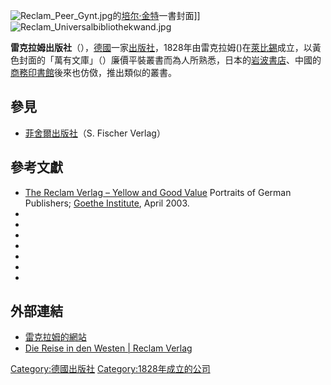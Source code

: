 [[File:Reclam_Peer_Gynt.jpg|thumb]]的[[培尔·金特|培尔·金特]]一書封面]]
[[File:Reclam_Universalbibliothekwand.jpg|thumb]]

'''雷克拉姆出版社'''（{{lang-de|Reclam-Verlag}}），[[德國|德國]]一家[[出版社|出版社]]，1828年由雷克拉姆({{lang|de|Anton Philipp Reclam}})在[[萊比錫|萊比錫]]成立，以黃色封面的「萬有文庫」（{{lang|de|Universal-Bibliothek}}）廉價平裝叢書而為人所熟悉，日本的[[岩波書店|岩波書店]]、中國的[[商務印書館|商務印書館]]後來也仿傚，推出類似的叢書。

==參見==
*[[菲舍爾出版社|菲舍爾出版社]]（S. Fischer Verlag）

==參考文獻==
{{refbegin}}
*[https://web.archive.org/web/20070704160040/http://www.goethe.de/wis/buv/dos/pdv/en42224.htm The Reclam Verlag – Yellow and Good Value] Portraits of German Publishers; [[歌德學院|Goethe Institute]], April 2003.
* {{Literatur   |Autor=Dietrich Bode   |Titel=Reclam. Daten, Bilder und Dokumente zur Verlagsgeschichte 1828–2003   |Verlag=Reclam   |Ort=Stuttgart   |Datum=2003
   |ISBN=3-15-012003-9}} 
* {{Literatur   |Autor=Dietrich Bode   |Titel=Reclam. 125 Jahre Universal-Bibliothek : 1867–1992 : Verlags- und kulturgeschichtliche Aufsätze   |Verlag=Philipp Reclam jun.   |Ort=Stuttgart   |Datum=1992   |ISBN=3-15-010378-9}} 
* {{Literatur   |Hrsg=Heinfried Henniger   |Titel=Autoren, Verleger, Bücher. Ein Almanach. Für [[Hans_Marquardt_(Verleger)|Hans Marquardt]] zum 12. August 1985
   |Verlag=Reclam   |Ort=Leipzig   |Datum=1985}}  
* {{Literatur   |Autor=Frank R. Max   |Titel=Der Reclam Verlag. Eine kurze Chronik   |Verlag=Reclam   |Ort=Stuttgart   |Datum=2003   |ISBN=3-15-018280-8   |Online=[https://www.reclam.de/data/media/Der_Reclam_Verlag.pdf online auf: ''reclam.de.'' PDF-Datei; 4 MB]   |Abruf=2017-05-04}} 
* {{Literatur   |Autor=Dieter Meier   |Titel=Reclams Universal-Bibliothek. Stuttgart 1947–1992. Eine Bibliographie   |Verlag=Reclam   |Ort=Stuttgart   |Datum=1992
   |ISBN=3-15-010379-7}} 
* {{Literatur   |Titel=[[Philipp_Reclam|Philipp Reclam]] jun. 100 Jahre Universal-Bibliothek   |Verlag=Reclam   |Ort=Stuttgart   |Datum=1967}} 
* {{Literatur   |Autor=Carmen Laux   |Titel=Philipp Reclam jun. Leipzig: „Eine Prestigefrage des Leipziger Buchhandels“. Die Entwicklung des Verlages in den Jahren 1945 bis 1953   |Ort=Magisterarbeit Universität Leipzig   |Datum=2010}} 
{{refend}}

== 外部連結 ==
{{commonscat|Reclam-Verlag}}
* [http://www.reclam.de/ 雷克拉姆的網站] {{Wayback|url=http://www.reclam.de/ |date=20210524173835 }}
*[https://www.reclam.de/detail/978-3-15-010879-6/Die_Reise_in_den_Westen Die Reise in den Westen | Reclam Verlag] {{Wayback|url=https://www.reclam.de/detail/978-3-15-010879-6/Die_Reise_in_den_Westen |date=20210226183856 }}

[[Category:德國出版社|Category:德國出版社]]
[[Category:1828年成立的公司|Category:1828年成立的公司]]